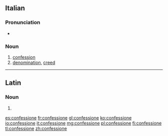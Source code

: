 ==Italian==

===Pronunciation===
* {{audio|It-confessione.ogg|audio}}

===Noun===
{{it-noun|f}}

# [[confession]]
# [[denomination]], [[creed]]

----

==Latin==

===Noun===
{{la-noun-form|cōnfessiōne}}

# {{inflection of|cōnfessiō||abl|s|lang=la}}

[[es:confessione]]
[[fr:confessione]]
[[gl:confessione]]
[[ko:confessione]]
[[io:confessione]]
[[it:confessione]]
[[mg:confessione]]
[[pl:confessione]]
[[fi:confessione]]
[[tl:confessione]]
[[zh:confessione]]